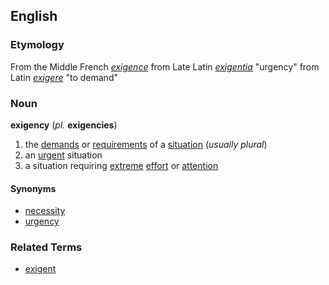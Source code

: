== English ==
=== Etymology ===
From the Middle French ''[[exigence]]'' from Late Latin ''[[exigentia]]'' "urgency" from Latin ''[[exigere]]'' "to demand"

=== Noun ===
'''exigency''' (''pl.'' '''exigencies''')
# the [[demand]]s or [[requirements]] of a [[situation]] (''usually plural'')
# an [[urgent]] situation
# a situation requiring [[extreme]] [[effort]] or [[attention]]

==== Synonyms ====
*[[necessity]]
*[[urgency]]

=== Related Terms ===
*[[exigent]]